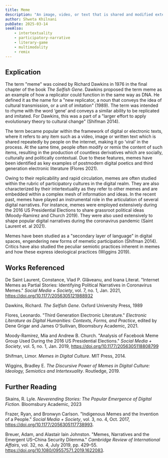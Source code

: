 ```yaml
---
title: Meme
description: "An image, video, or text that is shared and modified extensively by users in digital spaces, giving rise to a rich body of derivatives "
author: Shweta Khilnani
pubDate: 2025-03-14
seeAlso:
    - intertextuality
    - participatory-narrative
    - literary-game
    - multimodality
    - remix
---
```

## Explication

The term "meme" was coined by Richard Dawkins in 1976 in the final chapter of the book *The Selfish Gene*. Dawkins proposed the term meme as an example of how a replicator could function in the same way as DNA. He defined it as the name for a "new replicator, a noun that conveys the idea of cultural transmission, or a unit of imitation" (1989). The term was intended to rhyme with the word ‘gene’ and conveys a similar ability to be replicated and imitated. For Dawkins, this was a part of a "larger effort to apply evolutionary theory to cultural change" (Shifman 2014). 

The term became popular within the framework of digital or electronic texts, where it refers to any item such as a video, image or written text which is shared repeatedly by people on the internet, making it go ‘viral’ in the process. At the same time, people often modify or remix the content of such items, resulting in the production of countless derivatives which are socially, culturally and politically contextual. Due to these features, memes have been identified as key examples of postmodern digital poetics and third generation electronic literature (Flores 2021).  

Owing to their replicability and rapid circulation, memes are often studied within the rubric of participatory cultures in the digital realm. They are also characterized by their intertextuality as they refer to other memes and are embedded within a complex mesh of information and ideas. In the recent past, memes have played an instrumental role in the articulation of several digital narratives. For instance, memes were employed extensively during the 2016 US Presidential Elections to share grassroot political ideas (Moody-Ramirez and Church 2019). They were also used extensively to shape popular digital narratives during the coronavirus pandemic (Saint Laurent et. al 2021).  

Memes have been studied as a "secondary layer of language" in digital spaces, engendering new forms of memetic participation (Shifman 2014). Critics have also studied the peculiar semiotic practices inherent in memes and how these express ideological practices (Wiggins 2019).  

<SeeAlso items={frontmatter.seeAlso} />

## Works Referenced

De Saint Laurent, Constance, Vlad P. Glăveanu, and Ioana Literat. "Internet Memes as Partial Stories: Identifying Political Narratives in Coronavirus Memes." *Social Media + Society*, vol. 7, no. 1, Jan. 2021, https://doi.org/10.1177/2056305121988932 

Dawkins, Richard. *The Selfish Gene*. Oxford University Press, 1989 

Flores, Leonardo. "Third Generation Electronic Literature." *Electronic Literature as Digital Humanities: Contexts, Forms, and Practice*, edited by Dene Grigar and James O’Sullivan, Bloomsbury Academic, 2021. 

Moody-Ramirez, Mia and Andrew B. Church. "Analysis of Facebook Meme Group Used During the 2016 US Presidential Elections." *Social Media + Society*, vol. 5, no. 1, Jan. 2019, https://doi.org/10.1177/2056305118808799 

Shifman, Limor. *Memes in Digital Culture*. MIT Press, 2014.  

Wiggins, Bradley E. *The Discursive Power of Memes in Digital Culture: Ideology, Semiotics and Intertexuality*. Routledge, 2019. 


## Further Reading

Skains, R. Lyle. *Neverending Stories: The Popular Emergence of Digital Fiction*. Bloomsbury Academic, 2023 

Frazer, Ryan, and Bronwyn Carlson. "Indigenous Memes and the Invention of a People." *Social Media + Society*, vol. 3, no. 4, Oct. 2017, https://doi.org/10.1177/2056305117738993. 

Breuer, Adam, and Alastair Iain Johnston. "Memes, Narratives and the Emergent US–China Security Dilemma." *Cambridge Review of International Affairs*, vol. 32, no. 4, July 2019, pp. 429–55. https://doi.org/10.1080/09557571.2019.1622083. 